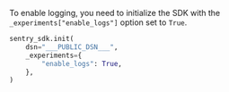 To enable logging, you need to initialize the SDK with the `_experiments["enable_logs"]` option set to `True`.

```python
sentry_sdk.init(
    dsn="___PUBLIC_DSN___",
    _experiments={
        "enable_logs": True,
    },
)
```
